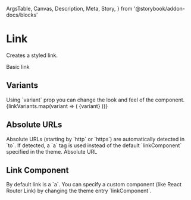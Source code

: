   ArgsTable,
  Canvas,
  Description,
  Meta,
  Story,
} from '@storybook/addon-docs/blocks'

<Meta title="Components/Link" component={Link} />

# Link

<Description>Creates a styled link.</Description>

<Canvas>
  <Story name="Basic">
    <Box p={2} backgroundColor="gray200">
      <Boxer my={1}>
        <Link href="localhost:6006">Basic link</Link>
      </Boxer>
    </Box>
  </Story>
</Canvas>

## Variants

<Description>
  Using `variant` prop you can change the look and feel of the component.
</Description>

<Canvas>
  <Story name="Variants">
    <Box p={2} backgroundColor="gray200">
      <Boxer my={1}>
        {linkVariants.map(variant => (
          <Link key={variant} href="localhost:6006" variant={variant}>
            {variant}
          </Link>
        ))}
      </Boxer>
    </Box>
  </Story>
</Canvas>

## Absolute URLs

<Description>
  Absolute URLs (starting by `http` or `https`) are automatically detected in
  `to`. If detected, a `a` tag is used instead of the default `linkComponent`
  specified in the theme.
</Description>

<Canvas>
  <Story name="Absolute URLs">
    <Box p={2} backgroundColor="gray200">
      <Boxer my={1}>
        <Link href="https://localhost:6006">Absolute URL</Link>
      </Boxer>
    </Box>
  </Story>
</Canvas>

## Link Component

<Description>
  By default link is a `a`. You can specify a custom component (like React
  Router Link) by changing the theme entry `linkComponent`.
</Description>

<ArgsTable of={Link} />
